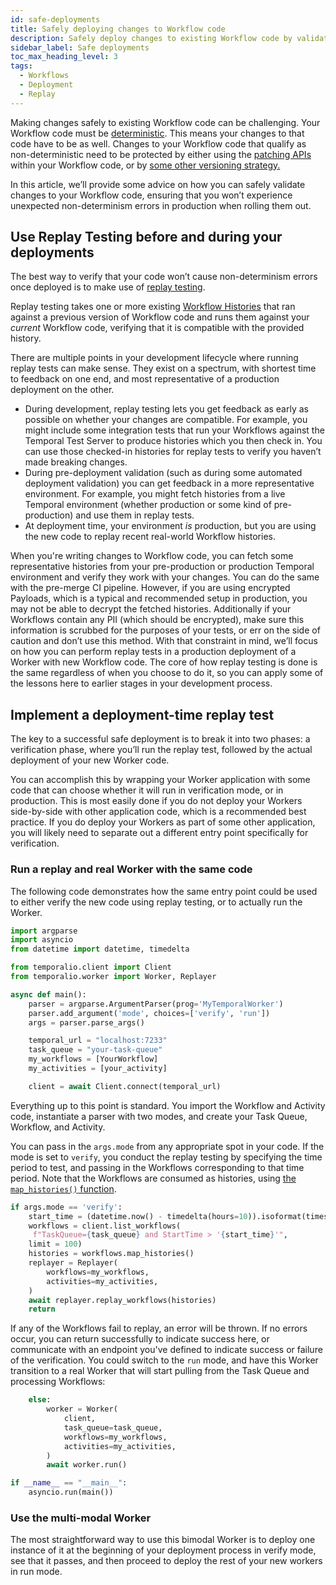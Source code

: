 ```yaml
---
id: safe-deployments
title: Safely deploying changes to Workflow code
description: Safely deploy changes to existing Workflow code by validating first for determinism errors before deploying to production.
sidebar_label: Safe deployments
toc_max_heading_level: 3
tags:
  - Workflows
  - Deployment
  - Replay
---
```


Making changes safely to existing Workflow code can be challenging. Your Workflow code must be [deterministic](https://docs.temporal.io/workflow-definition#deterministic-constraints). This means your changes to that code have to be as well. Changes to your Workflow code that qualify as non-deterministic need to be protected by either using the [patching APIs](https://docs.temporal.io/workflow-definition#workflow-versioning) within your Workflow code, or by [some other versioning strategy.](https://docs.temporal.io/workers#worker-versioning)

In this article, we’ll provide some advice on how you can safely validate changes to your Workflow code, ensuring that you won’t experience unexpected non-determinism errors in production when rolling them out.

## Use Replay Testing before and during your deployments

The best way to verify that your code won’t cause non-determinism errors once deployed is to make use of [replay testing](https://docs.temporal.io/workflow-execution#replay).

Replay testing takes one or more existing [Workflow Histories](https://docs.temporal.io/workflow-execution/event#event-history) that ran against a previous version of Workflow code and runs them against your _current_ Workflow code, verifying that it is compatible with the provided history.

There are multiple points in your development lifecycle where running replay tests can make sense. They exist on a spectrum, with shortest time to feedback on one end, and most representative of a production deployment on the other.

- During development, replay testing lets you get feedback as early as possible on whether your changes are compatible. For example, you might include some integration tests that run your Workflows against the Temporal Test Server to produce histories which you then check in. You can use those checked-in histories for replay tests to verify you haven’t made breaking changes.
- During pre-deployment validation (such as during some automated deployment validation) you can get feedback in a more representative environment. For example, you might fetch histories from a live Temporal environment (whether production or some kind of pre-production) and use them in replay tests.
- At deployment time, your environment _is_ production, but you are using the new code to replay recent real-world Workflow histories.

When you're writing changes to Workflow code, you can fetch some representative histories from your pre-production or production Temporal environment and verify they work with your changes. You can do the same with the pre-merge CI pipeline. However, if you are using encrypted Payloads, which is a typical and recommended setup in production, you may not be able to decrypt the fetched histories. Additionally if your Workflows contain any PII (which should be encrypted), make sure this information is scrubbed for the purposes of your tests, or err on the side of caution and don’t use this method.
With that constraint in mind, we’ll focus on how you can perform replay tests in a production deployment of a Worker with new Workflow code. The core of how replay testing is done is the same regardless of when you choose to do it, so you can apply some of the lessons here to earlier stages in your development process.

## Implement a deployment-time replay test

The key to a successful safe deployment is to break it into two phases: a verification phase, where you’ll run the replay test, followed by the actual deployment of your new Worker code.

You can accomplish this by wrapping your Worker application with some code that can choose whether it will run in verification mode, or in production. This is most easily done if you do not deploy your Workers side-by-side with other application code, which is a recommended best practice. If you do deploy your Workers as part of some other application, you will likely need to separate out a different entry point specifically for verification.

### Run a replay and real Worker with the same code

The following code demonstrates how the same entry point could be used to either verify the new code using replay testing, or to actually run the Worker.

```python
import argparse
import asyncio
from datetime import datetime, timedelta

from temporalio.client import Client
from temporalio.worker import Worker, Replayer

async def main():
    parser = argparse.ArgumentParser(prog='MyTemporalWorker')
    parser.add_argument('mode', choices=['verify', 'run'])
    args = parser.parse_args()

    temporal_url = "localhost:7233"
    task_queue = "your-task-queue"
    my_workflows = [YourWorkflow]
    my_activities = [your_activity]

    client = await Client.connect(temporal_url)
```

Everything up to this point is standard. You import the Workflow and Activity code, instantiate a parser with two modes, and create your Task Queue, Workflow, and Activity.

You can pass in the `args.mode` from any appropriate spot in your code. If the mode is set to `verify`, you conduct the replay testing by specifying the time period to test, and passing in the Workflows corresponding to that time period. Note that the Workflows are consumed as histories, using [the `map_histories()` function](https://python.temporal.io/temporalio.client.WorkflowExecutionAsyncIterator.html#map_histories).

```python
if args.mode == 'verify':
    start_time = (datetime.now() - timedelta(hours=10)).isoformat(timespec='seconds')
    workflows = client.list_workflows(
     f"TaskQueue={task_queue} and StartTime > '{start_time}'",
    limit = 100)
    histories = workflows.map_histories()
    replayer = Replayer(
        workflows=my_workflows,
        activities=my_activities,
    )
    await replayer.replay_workflows(histories)
    return
```

If any of the Workflows fail to replay, an error will be thrown. If no errors occur, you can return successfully to indicate success here, or communicate with an endpoint you've defined to indicate success or failure of the verification. You could switch to the `run` mode, and have this Worker transition to a real Worker that will start pulling from the Task Queue and processing Workflows:

```python
    else:
        worker = Worker(
            client,
            task_queue=task_queue,
            workflows=my_workflows,
            activities=my_activities,
        )
        await worker.run()

if __name__ == "__main__":
    asyncio.run(main())
```

### Use the multi-modal Worker

The most straightforward way to use this bimodal Worker is to deploy one instance of it at the beginning of your deployment process in verify mode, see that it passes, and then proceed to deploy the rest of your new workers in run mode.
